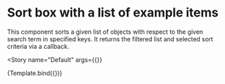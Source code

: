

<Meta
  title="Components/SortBox"
  component={SortBox}
  decorators={decorators}
/>


# Sort box with a list of example items
This component sorts a given list of objects
with respect to the given search term in specified keys.
It returns the filtered list and selected sort criteria via a callback.

<Story
  name="Default"
  args={{}}
>
  {Template.bind({})}
</Story>

<ArgsTable of={SortBox} />
